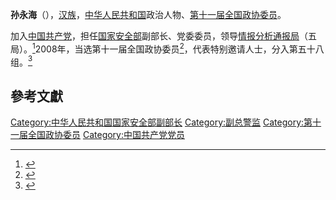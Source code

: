 '''孙永海'''（{{bd|1953年||}}），[[汉族|汉族]]，[[中华人民共和国|中华人民共和国]]政治人物、[[第十一届全国政协委员|第十一届全国政协委员]]。

加入[[中国共产党|中国共产党]]，担任[[中华人民共和国国家安全部|国家安全部]]副部长、党委委员，领导[[情报分析通报局|情报分析通报局]]（五局）。<ref name="NI">{{cite web |author1=Peter Mattis |title=The Dragon's Eyes and Ears: Chinese Intelligence at the Crossroads |url=https://nationalinterest.org/feature/the-dragons-eyes-ears-chinese-intelligence-the-crossroads-12062 |website=National Interest |accessdate=2019-11-15 |archive-date=2017-07-04 |archive-url=https://web.archive.org/web/20170704085737/http://nationalinterest.org/feature/the-dragons-eyes-ears-chinese-intelligence-the-crossroads-12062 |dead-url=no }}</ref>2008年，当选第十一届全国政协委员<ref>{{cite news|title=第十一届全国政协委员名单|url=http://www.indaa.com.cn/zt/2009qglh/zxzs/200903/t20090303_127573.html|accessdate=2013-04-09|newspaper=新华社北京1月25日电 中国人民政治协商会议第十一届全国委员会委员名单(共2237人，2008年1月25日政协第十届全国委员会常务委员会第二十次会议通过)|date=2008年1月25日|deadurl=yes|archiveurl=https://web.archive.org/web/20130928014403/http://www.indaa.com.cn/zt/2009qglh/zxzs/200903/t20090303_127573.html|archivedate=2013年9月28日}}</ref>，代表特别邀请人士，分入第五十八组。<ref>{{cite news|title=全国政协信息-孙永海|url=http://www.cppcc.gov.cn/CMS/wylibary/showJcwyxtInfoWylibary.action?tabJcwyxt.guid=11W0020620&wytype=wjwy|accessdate=2013-04-11|newspaper=全国政协委员会|archive-date=2019-05-20|archive-url=https://web.archive.org/web/20190520143543/http://www.cppcc.gov.cn/CMS/wylibary/showJcwyxtInfoWylibary.action?tabJcwyxt.guid=11W0020620&wytype=wjwy|dead-url=no}}</ref>

== 參考文獻 ==
{{Reflist}}

[[Category:中华人民共和国国家安全部副部长|Category:中华人民共和国国家安全部副部长]]
[[Category:副总警监|Category:副总警监]]
[[Category:第十一届全国政协委员|Category:第十一届全国政协委员]]
[[Category:中国共产党党员|Category:中国共产党党员]]

{{中国政治人物小作品}}